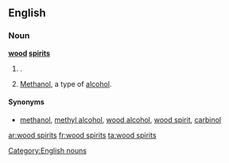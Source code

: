 ==English==

===Noun===
'''[[wood]] [[spirits]]'''

# {{plural of|wood spirit|nodot=1}}.
# {{plurale tantum}} [[methanol|Methanol]], a type of [[alcohol]].

====Synonyms====
* {{sense|alcohol}} [[methanol]], [[methyl alcohol]], [[wood alcohol]], [[wood spirit]], [[carbinol]]

[[Category:English nouns]]

[[ar:wood spirits]]
[[fr:wood spirits]]
[[ta:wood spirits]]